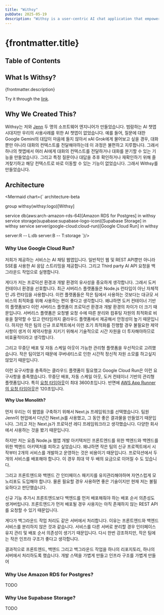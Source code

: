 ```yaml
---
title: "Withsy"
pubDate: 2025-05-19
description: "Withsy is a user-centric AI chat application that empowers you to tailor your conversational experience. It provides robust features for managing prompts, customizing interactions, and securely saving your valuable chats and messages."
---
```



# {frontmatter.title}

## Table of Contents

## What Is Withsy?

{frontmatter.description}

Try it through the [link](https://withsy.chat/).

## Why We Created This?

Withsy는 저와 [Jenn](https://www.hellojennpark.com/) 두 명의 소프트웨어 엔지니어가 만들었습니다.
범람하는 AI 챗앱 시대지만 우리의 사용사례를 위한 AI 챗앱이 없었습니다.
예를 들어, 질문에 대한 Google Gemini의 대답이 마음에 들지 않아서 xAI Grok에게 물어보고 싶을 경우, 대화 뿐만 아니라 대화의 컨텍스트를 전달해야하는데 이 과정은 불편하고 지루합니다.
그래서 하나의 챗앱에서 여러 AI에게 대화의 컨텍스트를 전달하거나 대화를 분기할 수 있는 기능을 만들었습니다.
그리고 특정 질문이나 대답을 추후 확인하거나 재확인하기 위해 즐겨찾기하고 해당 컨텍스트로 바로 이동할 수 있는 기능이 없었습니다.
그래서 Withsy를 만들었습니다.

## Architecture

<Mermaid chart={`
architecture-beta

group withsy(withsy:logo)[Withsy]

service db(aws:arch-amazon-rds-64)[Amazon RDS for Postgres] in withsy
service storage(supabase:supabase-logo-icon)[Supabase Storage] in withsy
service server(google-cloud:cloud-run)[Google Cloud Run] in withsy

server:R -- L:db
server:B -- T:storage
`}/>

### Why Use Google Cloud Run?

저희가 제공하는 서비스는 AI 채팅 웹앱입니다.
일반적인 웹 및 REST API뿐만 아니라 SSE를 사용한 AI 응답 스트리밍을 제공합니다.
그리고 Third party AI API 요청을 백그라운드 작업으로 실행합니다.

게다가 저는 프로덕션 환경과 개발 환경의 유사성을 중요하게 생각합니다.
그래서 도커 컨테이너 환경을 선호합니다.
최근 서버리스 플랫폼들은 Node.js 런타임이 아닌 자체적인 JS 런타임을 사용합니다.
이런 플랫폼들은 작은 팀에서 사용하는 것보다는 대규모 서비스의 최적화를 위해 사용하는 편이 좋다고 생각합니다.
왜냐하면 도커 컨테이너 기반의 플랫폼보다 이런 서버리스 플랫폼이 프로덕션 환경과 개발 환경의 차이가 더 크기 때문입니다.
서버리스 플랫폼은 요청별 요청 수에 따른 분리와 컴퓨팅 자원의 최적화로 비용을 절약할 수 있고 런타임까지 클라우드 플랫폼에서 제공해서 안정성이 높기 때문입니다.
하지만 작은 팀의 신규 프로젝트에서 이런 조기 최적화를 진행할 경우 불필요한 제약사항이 생겨 이 제약사항을 지키기 위해서 기술적으로 시간 자원을 더 투자해야하므로 비효율적이라고 생각합니다.

그리고 무중단 배포 및 자동 스케일 아웃이 가능한 관리형 플랫폼을 우선적으로 고려했습니다.
작은 팀이었기 때문에 쿠버네티스로 인한 시간적 정신적 자원 소모를 하고싶지 않았기 때문입니다.

이런 요구사항을 충족하는 클라우드 플랫폼이 필요했고 Google Cloud Run은 이런 요구사항을 충족했습니다.
무중단 배포, 자동 스케일 아웃, 도커 컨테이너 기반의 관리형 플랫폼입니다.
특히 [요청 타임아웃](https://cloud.google.com/run/docs/configuring/request-timeout#timeout-period)이 최대 3600초입니다.
반면에 [AWS App Runner의 요청 타임아웃](https://docs.aws.amazon.com/apprunner/latest/dg/develop.html)은 120초입니다.

#### Why Use Monolith?

먼저 우리는 이 웹앱을 구축하기 위해서 Next.js 프레임워크를 선택했습니다.
팀원 Jenn이 현업에서 다년간 Next.js를 사용했고, 그 동안 좋은 결과물을 만들었기 때문입니다.
그리고 저는 Next.js가 프로덕션 레디 프레임워크라고 생각했습니다. 다양한 회사에서 사용하는 것을 봤기 때문입니다.

하지만 저는 요즘 Node.js 웹앱 개발 아키텍처인 프론트엔드를 위한 백엔드와 백엔드를 위한 백엔드 아키텍처를 피하고 싶었습니다.
왜냐하면 작은 팀의 신규 프로젝트에서 시작부터 2개의 서비스를 개발하고 운영하는 것은 비용이기 때문입니다.
프로덕션에서 두 개의 서비스를 배포해야 합니다.
이 경우 최대 약 두 배의 요금으로 이어질 수 도 있습니다.

그리고 프론트엔드와 백엔드 간 인터페이스 패키지를 유지관리해야하며 자연스럽게 모노리포도 도입해야 합니다.
물론 필요할 경우 사용하면 좋은 기술이지만 현재 저는 불필요하다고 판단했습니다.

신규 기능 추가시 프론트엔드보다 백엔드를 먼저 배포해줘야 하는 배포 순서 의존성도 생겨버립니다.
프론트엔드가 먼저 배포될 경우 사용자는 아직 존재하지 않는 REST API를 요청할 수 있기 때문입니다.

게다가 백그라운드 작업 처리도 같은 서버에서 처리합니다.
이유는 프론트엔드와 백엔드 서비스를 분리하지 않은 것과 같습니다.
서비스를 다른 서버로 분리할 경우 인터페이스 유지 관리 및 배포 순서 의존성이 생기기 때문입니다.
다시 한번 강조하지만, 작은 팀에는 작은 인프라 구조가 좋다고 생각합니다.

결과적으로 프론트엔드, 백엔드 그리고 백그라운드 작업을 하나의 리포지토리, 하나의 서버에서 처리하도록 했습니다.
개발 스택을 가볍게 만들고 인프라 구조를 가볍게 만들어 

### Why Use Amazon RDS for Postgres?

TODO

### Why Use Supabase Storage?

TODO
